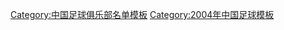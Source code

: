 {{Football squad with logo
 | name      = 2004年河南建业名单
 | bgcolor   = #D7000F
 | textcolor   = #FFFAF7
 | teamname  = 河南建业
 | seasontitle=[[2004年中国足球甲级联赛|<span style="color: #FFFAF7;">2004年</span>]][[中国足球甲级联赛|<span style="color: #FFFAF7;">中甲联赛</span>]]第7名
 | teamlogo  =  
 | p1=[[车向前]]
 | p2=[[朱亮]]
 | p3=[[姚冰]]
 | p4=[[赵鹏 (足球运动员)|赵鹏]]
 | p5=[[苏斌]]
 | p6=[[王寿伟]]
 | p7=[[刘翔 (足球运动员)|刘翔]]
 | p8=[[宋琦]]
 | p9=[[薛飛 (1981年)|薛飞]]
 | p10=[[金海波]]
 | p11=[[杨杰 (足球运动员)|杨杰]]
 | p12=[[刘林 (足球运动员)|刘麟]]
 | p13=[[穆斌]]
 | p14=[[刘剑 (足球运动员)|刘剑]]
 | p15=[[马里奇]]
 | p16=[[巴贝尔]]
 | p17=[[李昭楠]]
 | p19=[[步遨]]
 | p20=[[张淼 (足球运动员)|张淼]]
 | p21=[[申彦华]]
 | p22=[[高树春]]
 | p23=[[谢永亮]]
 | p24=[[王宇景]]
 | p25=[[张庆华]]
 | p26=[[范鹏]]
 | p27=[[李琛 (足球运动员)|李琛]]
 | p28=[[尚海]]
 | p29=[[周广达]]
 | p30=[[张培 (足球运动员)|张培]]
 | p31=[[王云鹏 (足球运动员)|王云鹏]]
 | p32=[[塔里安]]
 | p33=[[保罗]]
 | p35=[[蔡鸣]]
 | manager=[[殷立华]]
}}<noinclude>
{{DEFAULTSORT:Henan Jianye F.C. Squad 2004}}
[[Category:中国足球俱乐部名单模板]]
[[Category:2004年中国足球模板]]